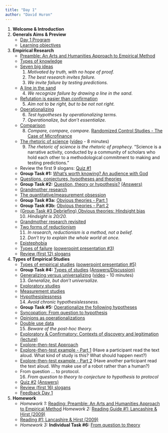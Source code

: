 ```yaml
---
title: "Day 1"
author: "David Huron"
---
```


1.  **Welcome & Introduction**
2.  **Generals Aims & Preview**
    -   [Day 1 Program](program1.qmd)
    -   [Learning objectives](goals.qmd)
3.  **Empirical Research**
    -   [Preamble: An Arts and Humanities Approach to Empirical
        Method](preamble.qmd)
    -   [Types of knowledge](empirical.qmd)
    -   [Seven big ideas](big_ideas.qmd)
        1.  *Motivated by truth, with no hope of proof.*
        2.  *The best research invites failure.*
        3.  *We invite failure by testing predictions.*
    -   [A line in the sand](big_ideas.qmd)
        4.  *We recognize failure by drawing a line in the sand.*
    -   [Refutation is easier than
        confirmation](big_ideas.qmd#Refutation)
        5.  *Aim not to be right, but to be not not right.*
    -   [Operationalizing](big_ideas.qmd#Operationalizing)
        6.  *Test hypotheses by operationalizing terms.*
        7.  *Operationalize, but don't essentialize.*
    -   [Comparison](big_ideas.qmd#Compare)
        8.  *Compare, compare, compare.* [Randomized Control Studies -
            The Case of Microfinance](compare.qmd)
    -   [The rhetoric of science](prophecy.qmd)
        ([video](http://vimeo.com/63377111) - 8 minutes)
        9.  *The rhetoric of science is the rhetoric of prophecy.*
            "Science is a narrative activity, conducted by a
            community of scholars who hold each other to a
            methodological commitment to making and testing
            predictions."
    -   Review the first 9 slogans: [Quiz #1](quiz1.qmd)
    -   **Group Task #1:** [What's worth knowing? An audience with
        God](god_questions.qmd)
    -   [Questions, conjectures, hypotheses and
        theories](hypotheses.qmd)
    -   **Group Task #2:** [Question, theory or
        hypothesis?](theory_hypothesis.qmd)
        [(Answers)](theory_hypothesis_answers.qmd)
    -   [Grandmother research](grandmother.qmd)
    -   [The quantitative/measurement obsession](quantitative.qmd)
    -   **Group Task #3a:** [Obvious theories - Part
        1](hindsight_task1.qmd)
    -   **Group Task #3b:** [Obvious theories - Part
        2](hindsight_task2.qmd)
    -   [(Group Task #3 Debriefing) Obvious theories: Hindsight
        bias](hindsight_task3.qmd)
        10. *Hindsight is 20/20.*
    -   [Grandmother research revisited](grandmother2.qmd)
    -   [Two forms of reductionism](reductionism.qmd)
        11. *In research, reductionism is a method, not a belief.*
        12. *Don't try to explain the whole world at once.*
    -   [Epistephobia](epistephobia.qmd)
    -   [Types of failure](truth.qmd) [(powerpoint presentation
        #3)](03_failure_types.pdf)
    -   [Review (first 12) slogans](slogans12.qmd)
4.  **Types of Empirical Studies**
    -   [Types of empirical studies](empirical2.qmd) [(powerpoint
        presentation #5)](05_empirical_studies.pdf)
    -   **Group Task #4:** [Types of studies](types.qmd)
        [(Answers/Discussion)](types_answers.qmd)
    -   [Generalizing versus universalizing](generalize.qmd)
        ([video](http://vimeo.com/66280977) - 10 minutes)
        13. *Generalize, but don't universalize.*
    -   [Exploratory studies](exploratory.qmd)
    -   [Measurement studies](measurement.qmd)
    -   [Hypothesislessness](hypothesisless.qmd)
        14. *Avoid chronic hypothesislessness.*
    -   **Group Task #5:** [Operationalize the following
        hypotheses](operationalize_this.qmd)
    -   [Syncopation: From question to hypothesis](syncopation.qmd)
    -   [Opinions as
        operationalizations](operationalize_opinions.qmd)
    -   [Double use data](double_use.qmd)
        15. *Beware of the post-hoc theory.*
    -   [Exploratory & Confirmatory: Contexts of discovery and
        legitimation (lecture)](origins.qmd)
    -   [Explore-then-test Approach](explore_then_test.qmd)
    -   [Explore-then-test example - Part 1](explore_then_test1.qmd)
        (Have a participant read the text aloud. What kind of study is
        this? What should happen next?)
    -   [Explore-then-test example - Part 2](explore_then_test2.qmd)
        (Have another participant read the text aloud. Why make use of
        a robot rather than a human?)
    -   From question ... to protocol.
        16. *From question to theory to conjecture to hypothesis to
            protocol*
    -   [Quiz #2](quiz2.qmd) [(Answers)](quiz2_answers.qmd)
    -   [Review (first 16) slogans](slogans16.qmd)
    -   [Feedback Day 1](feedback1.qmd)
5.  **Homework**
    -   *Homework 1:* [Reading: Preamble: An Arts and Humanities
        Approach to Empirical Method](preamble.qmd) *Homework 2:*
        [Reading Guide #1: Lancashire & Hirst (2009)](reading01.qmd)
    -   [Reading #1: Lancashire &
        Hirst (2009)](Agatha_Christie2009.pdf)
    -   *Homework 3:*
        **Individual Task #6:** [From question to
        theory](question2theory.qmd)

